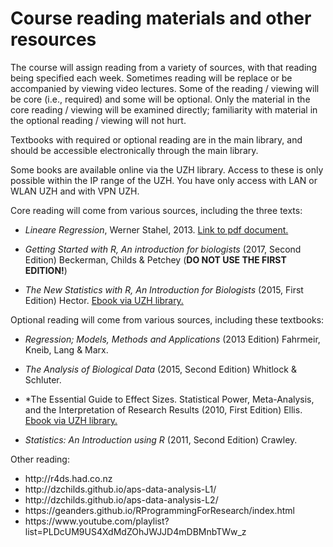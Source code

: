 # Course reading materials and other resources {-}

The course will assign reading from a variety of sources, with that reading being specified each week. Sometimes reading will be replace or be accompanied by viewing video lectures. Some of the reading / viewing will be core (i.e., required) and some will be optional. Only the material in the core reading / viewing will be examined directly; familiarity with material in the optional reading / viewing will not hurt.

Textbooks with required or optional reading are in the main library, and should be accessible electronically through the main library.

Some books are available online via the UZH library. Access to these is only possible within the IP range of the UZH. You have only access with LAN or WLAN UZH and with VPN UZH.

Core reading will come from various sources, including the three texts:

* *Lineare Regression*, Werner Stahel, 2013. [Link to pdf document.](assets/Stahel_LinReg.pdf) 

* *Getting Started with R, An introduction for biologists* (2017, Second Edition) Beckerman, Childs & Petchey (**DO NOT USE THE FIRST EDITION!**)

* *The New Statistics with R, An Introduction for Biologists* (2015, First Edition) Hector. [Ebook via UZH library.](http://ezproxy.uzh.ch/login?url=http://dx.doi.org/10.1093/acprof:oso/9780198729051.001.0001)

Optional reading will come from various sources, including these textbooks:

* *Regression; Models, Methods and Applications* (2013 Edition) Fahrmeir, Kneib, Lang & Marx.

* *The Analysis of Biological Data* (2015, Second Edition) Whitlock & Schluter.

* *The Essential Guide to Effect Sizes. Statistical Power, Meta-Analysis, and the Interpretation of Research Results (2010, First Edition) Ellis. [Ebook via UZH library.](http://ezproxy.uzh.ch/login?url=http://dx.doi.org/10.1017/CBO9780511761676)

* *Statistics: An Introduction using R* (2011, Second Edition) Crawley.

Other reading:

* http://r4ds.had.co.nz
* http://dzchilds.github.io/aps-data-analysis-L1/
* http://dzchilds.github.io/aps-data-analysis-L2/
* https://geanders.github.io/RProgrammingForResearch/index.html
* https://www.youtube.com/playlist?list=PLDcUM9US4XdMdZOhJWJJD4mDBMnbTWw_z

